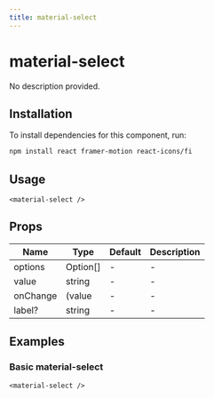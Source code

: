 ```yaml
---
title: material-select
---
```


# material-select

No description provided.

## Installation
To install dependencies for this component, run:
```bash
npm install react framer-motion react-icons/fi
```

## Usage
```tsx
<material-select />
```

## Props
| Name      | Type     | Default | Description                 |
|-----------|----------|---------|-----------------------------|
| options | Option[] | - | - |
| value | string | - | - |
| onChange | (value | - | - |
| label? | string | - | - |

## Examples

### Basic material-select
```tsx
<material-select />
```

